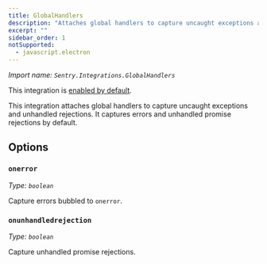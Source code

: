 ```yaml
---
title: GlobalHandlers
description: "Attaches global handlers to capture uncaught exceptions and unhandled rejections. (default)"
excerpt: ""
sidebar_order: 1
notSupported:
  - javascript.electron
---
```


_Import name: `Sentry.Integrations.GlobalHandlers`_

This integration is [enabled by default](./../#modifying-default-integrations).

This integration attaches global handlers to capture uncaught exceptions and unhandled rejections. It captures errors and unhandled promise rejections by default.

## Options

### `onerror`

_Type: `boolean`_

Capture errors bubbled to `onerror`.

### `onunhandledrejection`

_Type: `boolean`_

Capture unhandled promise rejections.
